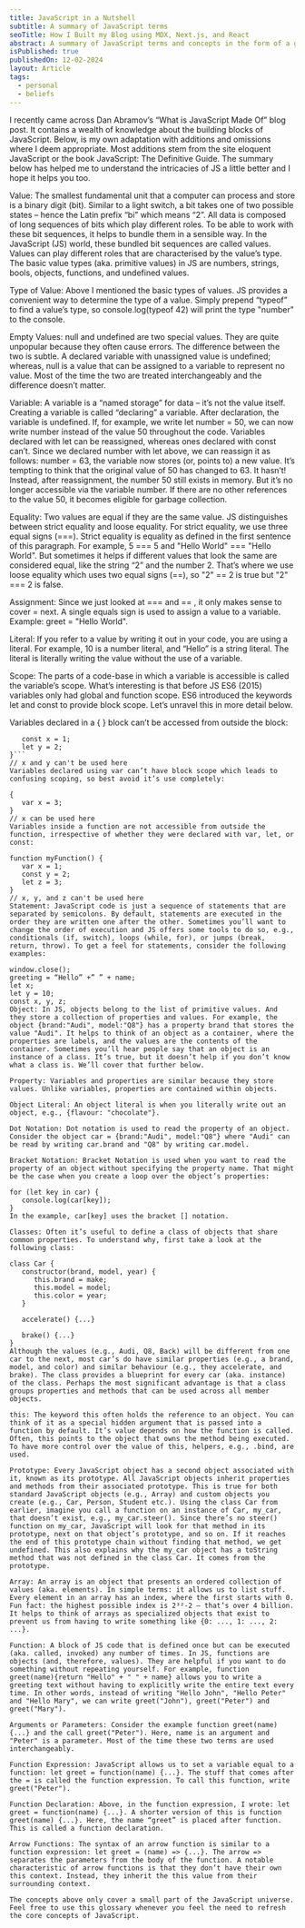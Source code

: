 ```yaml
---
title: JavaScript in a Nutshell
subtitle: A summary of JavaScript terms
seoTitle: How I Built my Blog using MDX, Next.js, and React
abstract: A summary of JavaScript terms and concepts in the form of a glossery.
isPublished: true
publishedOn: 12-02-2024
layout: Article
tags:
  - personal
  - beliefs
---
```


I recently came across Dan Abramov’s “What is JavaScript Made Of” blog post. It contains a wealth of knowledge about the building blocks of JavaScript. Below, is my own adaptation with additions and omissions where I deem appropriate. Most additions stem from the site eloquent JavaScript or the book JavaScript: The Definitive Guide. The summary below has helped me to understand the intricacies of JS a little better and I hope it helps you too.

Value: The smallest fundamental unit that a computer can process and store is a binary digit (bit). Similar to a light switch, a bit takes one of two possible states – hence the Latin prefix “bi” which means “2”. All data is composed of long sequences of bits which play different roles. To be able to work with these bit sequences, it helps to bundle them in a sensible way. In the JavaScript (JS) world, these bundled bit sequences are called values. Values can play different roles that are characterised by the value’s type. The basic value types (aka. primitive values) in JS are numbers, strings, bools, objects, functions, and undefined values.

Type of Value: Above I mentioned the basic types of values. JS provides a convenient way to determine the type of a value. Simply prepend “typeof” to find a value’s type, so console.log(typeof 42) will print the type "number" to the console.

Empty Values: null and undefined are two special values. They are quite unpopular because they often cause errors. The difference between the two is subtle. A declared variable with unassigned value is undefined; whereas, null is a value that can be assigned to a variable to represent no value. Most of the time the two are treated interchangeably and the difference doesn’t matter.

Variable: A variable is a “named storage” for data – it’s not the value itself. Creating a variable is called “declaring” a variable. After declaration, the variable is undefined. If, for example, we write let number = 50, we can now write number instead of the value 50 throughout the code. Variables declared with let can be reassigned, whereas ones declared with const can’t. Since we declared number with let above, we can reassign it as follows: number = 63, the variable now stores (or, points to) a new value. It’s tempting to think that the original value of 50 has changed to 63. It hasn’t! Instead, after reassignment, the number 50 still exists in memory. But it’s no longer accessible via the variable number. If there are no other references to the value 50, it becomes eligible for garbage collection.

Equality: Two values are equal if they are the same value. JS distinguishes between strict equality and loose equality. For strict equality, we use three equal signs (===). Strict equality is equality as defined in the first sentence of this paragraph. For example, 5 === 5 and "Hello World" === "Hello World". But sometimes it helps if different values that look the same are considered equal, like the string “2” and the number 2. That’s where we use loose equality which uses two equal signs (==), so "2" == 2 is true but "2" === 2 is false.

Assignment: Since we just looked at === and == , it only makes sense to cover = next. A single equals sign is used to assign a value to a variable. Example: greet = "Hello World".

Literal: If you refer to a value by writing it out in your code, you are using a literal. For example, 10 is a number literal, and “Hello” is a string literal. The literal is literally writing the value without the use of a variable.

Scope: The parts of a code-base in which a variable is accessible is called the variable’s scope. What’s interesting is that before JS ES6 (2015) variables only had global and function scope. ES6 introduced the keywords let and const to provide block scope. Let’s unravel this in more detail below.

Variables declared in a { } block can’t be accessed from outside the block:

```{
   const x = 1;
   let y = 2;
}```
// x and y can't be used here
Variables declared using var can’t have block scope which leads to confusing scoping, so best avoid it’s use completely:

{
   var x = 3;
}
// x can be used here
Variables inside a function are not accessible from outside the function, irrespective of whether they were declared with var, let, or const:

function myFunction() {
   var x = 1;
   const y = 2;
   let z = 3;
}
// x, y, and z can't be used here
Statement: JavaScript code is just a sequence of statements that are separated by semicolons. By default, statements are executed in the order they are written one after the other. Sometimes you’ll want to change the order of execution and JS offers some tools to do so, e.g., conditionals (if, switch), loops (while, for), or jumps (break, return, throw). To get a feel for statements, consider the following examples:

window.close();
greeting = “Hello” +” ” + name;
let x;
let y = 10;
const x, y, z;
Object: In JS, objects belong to the list of primitive values. And they store a collection of properties and values. For example, the object {brand:"Audi", model:"Q8"} has a property brand that stores the value "Audi". It helps to think of an object as a container, where the properties are labels, and the values are the contents of the container. Sometimes you’ll hear people say that an object is an instance of a class. It’s true, but it doesn’t help if you don’t know what a class is. We’ll cover that further below.

Property: Variables and properties are similar because they store values. Unlike variables, properties are contained within objects.

Object Literal: An object literal is when you literally write out an object, e.g., {flavour: "chocolate"}.

Dot Notation: Dot notation is used to read the property of an object. Consider the object car = {brand:"Audi", model:"Q8"} where "Audi" can be read by writing car.brand and "Q8" by writing car.model.

Bracket Notation: Bracket Notation is used when you want to read the property of an object without specifying the property name. That might be the case when you create a loop over the object’s properties:

for (let key in car) {
   console.log(car[key]);
}
In the example, car[key] uses the bracket [] notation.

Classes: Often it’s useful to define a class of objects that share common properties. To understand why, first take a look at the following class:

class Car {
   constructor(brand, model, year) {
      this.brand = make;
      this.model = model;
      this.color = year;
   }

   accelerate() {...}

   brake() {...}
}
Although the values (e.g., Audi, Q8, Back) will be different from one car to the next, most car’s do have similar properties (e.g., a brand, model, and color) and similar behaviour (e.g., they accelerate, and brake). The class provides a blueprint for every car (aka. instance) of the class. Perhaps the most significant advantage is that a class groups properties and methods that can be used across all member objects.

this: The keyword this often holds the reference to an object. You can think of it as a special hidden argument that is passed into a function by default. It’s value depends on how the function is called. Often, this points to the object that owns the method being executed. To have more control over the value of this, helpers, e.g., .bind, are used.

Prototype: Every JavaScript object has a second object associated with it, known as its prototype. All JavaScript objects inherit properties and methods from their associated prototype. This is true for both standard JavaScript objects (e.g., Array) and custom objects you create (e.g., Car, Person, Student etc.). Using the class Car from earlier, imagine you call a function on an instance of Car, my_car, that doesn’t exist, e.g., my_car.steer(). Since there’s no steer() function on my_car, JavaScript will look for that method in its prototype, next on that object’s prototype, and so on. If it reaches the end of this prototype chain without finding that method, we get undefined. This also explains why the my_car object has a toString method that was not defined in the class Car. It comes from the prototype.

Array: An array is an object that presents an ordered collection of values (aka. elements). In simple terms: it allows us to list stuff. Every element in an array has an index, where the first starts with 0. Fun fact: the highest possible index is 2³²-2 – that’s over 4 billion. It helps to think of arrays as specialized objects that exist to prevent us from having to write something like {0: ..., 1: ..., 2: ...}.

Function: A block of JS code that is defined once but can be executed (aka. called, invoked) any number of times. In JS, functions are objects (and, therefore, values). They are helpful if you want to do something without repeating yourself. For example, function greet(name){return "Hello" + " " + name} allows you to write a greeting text without having to explicitly write the entire text every time. In other words, instead of writing "Hello John", "Hello Peter" and "Hello Mary", we can write greet("John"), greet("Peter") and greet("Mary").

Arguments or Parameters: Consider the example function greet(name){...} and the call greet("Peter"). Here, name is an argument and "Peter" is a parameter. Most of the time these two terms are used interchangeably.

Function Expression: JavaScript allows us to set a variable equal to a function: let greet = function(name) {...}. The stuff that comes after the = is called the function expression. To call this function, write greet("Peter").

Function Declaration: Above, in the function expression, I wrote: let greet = function(name) {...}. A shorter version of this is function greet(name) {...}. Here, the name “greet” is placed after function. This is called a function declaration.

Arrow Functions: The syntax of an arrow function is similar to a function expression: let greet = (name) => {...}. The arrow => separates the parameters from the body of the function. A notable characteristic of arrow functions is that they don’t have their own this context. Instead, they inherit the this value from their surrounding context.

The concepts above only cover a small part of the JavaScript universe. Feel free to use this glossary whenever you feel the need to refresh the core concepts of JavaScript.